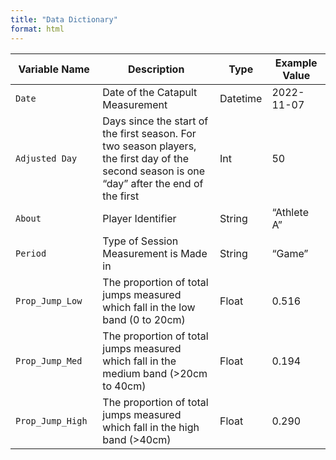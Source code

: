 ```yaml
---
title: "Data Dictionary"
format: html
---
```



| Variable Name         | Description                     | Type     | Example Value  |
|-----------------------|---------------------------------|----------|----------------|
| `Date`                | Date of the Catapult Measurement| Datetime |  2022-11-07    |
| `Adjusted Day`                | Days since the start of the first season. For two season players, the first day of the second season is one "day" after the end of the first| Int |  50    |
| `About`               | Player Identifier               | String   | "Athlete A"    |
| `Period`              | Type of Session Measurement is Made in| String   | "Game"    |
| `Prop_Jump_Low`       | The proportion of total jumps measured which fall in the low band (0 to 20cm)            | Float   | 0.516   |
| `Prop_Jump_Med`       | The proportion of total jumps measured which fall in the medium band (>20cm to 40cm) | Float   | 0.194   |
| `Prop_Jump_High`      | The proportion of total jumps measured which fall in the high band (>40cm)                | Float   | 0.290   |